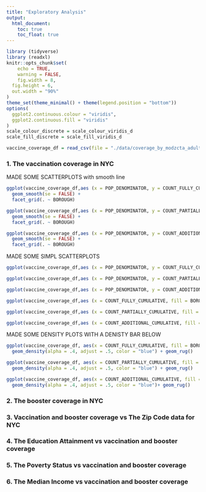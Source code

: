 ```yaml
---
title: "Exploratory Analysis"
output: 
  html_document:
    toc: true
    toc_float: true
---
```

```r
library (tidyverse)
library (readxl)
knitr::opts_chunk$set(
	echo = TRUE,
	warning = FALSE,
	fig.width = 8, 
  fig.height = 6,
  out.width = "90%"
)
theme_set(theme_minimal() + theme(legend.position = "bottom"))
options(
  ggplot2.continuous.colour = "viridis",
  ggplot2.continuous.fill = "viridis"
)
scale_colour_discrete = scale_colour_viridis_d
scale_fill_discrete = scale_fill_viridis_d

vaccine_coverage_df = read_csv(file = "./data/coverage_by_modzcta_adults.csv")

```

### **1. The vaccination coverage in NYC**

MADE SOME SCATTERPLOTS with smooth line

```r
ggplot(vaccine_coverage_df,aes (x = POP_DENOMINATOR, y = COUNT_FULLY_CUMULATIVE, color = BOROUGH)) + geom_point(alpha = .5) +
  geom_smooth(se = FALSE) + 
  facet_grid(. ~ BOROUGH)

ggplot(vaccine_coverage_df,aes (x = POP_DENOMINATOR, y = COUNT_PARTIALLY_CUMULATIVE, color = BOROUGH)) + geom_point(alpha = .5) +
  geom_smooth(se = FALSE) + 
  facet_grid(. ~ BOROUGH)

ggplot(vaccine_coverage_df,aes (x = POP_DENOMINATOR, y = COUNT_ADDITIONAL_CUMULATIVE, color = BOROUGH)) + geom_point(alpha = .5) +
  geom_smooth(se = FALSE) + 
  facet_grid(. ~ BOROUGH)
```

MADE SOME SIMPL SCATTERPLOTS

```r
ggplot(vaccine_coverage_df,aes (x = POP_DENOMINATOR, y = COUNT_FULLY_CUMULATIVE, color = BOROUGH)) + geom_point()

ggplot(vaccine_coverage_df,aes (x = POP_DENOMINATOR, y = COUNT_PARTIALLY_CUMULATIVE, color = BOROUGH)) + geom_point()

ggplot(vaccine_coverage_df,aes (x = POP_DENOMINATOR, y = COUNT_ADDITIONAL_CUMULATIVE, color = BOROUGH)) + geom_point()

ggplot(vaccine_coverage_df,aes (x = COUNT_FULLY_CUMULATIVE, fill = BOROUGH)) + geom_histogram()

ggplot(vaccine_coverage_df,aes (x = COUNT_PARTIALLY_CUMULATIVE, fill = BOROUGH)) + geom_histogram()

ggplot(vaccine_coverage_df,aes (x = COUNT_ADDITIONAL_CUMULATIVE, fill = BOROUGH)) + geom_histogram()

```

MADE SOME DENSITY PLOTS WITH A DENISTY BAR BELOW

```r
ggplot(vaccine_coverage_df, aes(x = COUNT_FULLY_CUMULATIVE, fill = BOROUGH)) + 
  geom_density(alpha = .4, adjust = .5, color = "blue") + geom_rug()

ggplot(vaccine_coverage_df, aes(x = COUNT_PARTIALLY_CUMULATIVE, fill = BOROUGH)) + 
  geom_density(alpha = .4, adjust = .5, color = "blue") + geom_rug()

ggplot(vaccine_coverage_df, aes(x = COUNT_ADDITIONAL_CUMULATIVE, fill = BOROUGH)) + 
  geom_density(alpha = .4, adjust = .5, color = "blue")+ geom_rug()


```


### **2. The booster coverage in NYC**

### **3. Vaccination and booster coverage vs The Zip Code data for NYC**

### **4. The Education Attainment vs vaccination and booster coverage **

### **5. The Poverty Status vs vaccination and booster coverage**

### **6. The Median Income vs vaccination and booster coverage**
